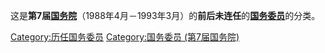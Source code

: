 这是'''第7届[[中华人民共和国国务院|国务院]]'''（1988年4月－1993年3月）的'''前后未连任'''的'''[[国务委员|国务委员]]'''的分类。

[[Category:历任国务委员|Category:历任国务委员]]
[[Category:国务委员_(第7届国务院)|Category:国务委员 (第7届国务院)]]